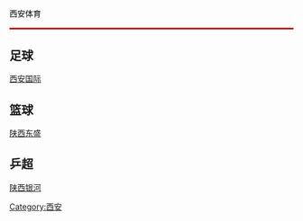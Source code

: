 <div style="border-bottom: 3px solid #C91010;  padding: 0.5em 0 0.17em 0em;  color: #000000; background-color: transparent;"><p style="margin: 0 0 0; font-size: 150%; font-weight: bold; line-height: 1.5;" align="center">西安体育</p>
</div>
==足球==

[[西安国际|西安国际]]

==篮球==

[[陕西东盛|陕西东盛]]

==乒超==

[[陕西银河|陕西银河]]

[[Category:西安|Category:西安]]